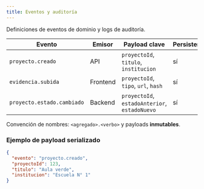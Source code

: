 ```yaml
---
title: Eventos y auditoría
---
```


Definiciones de eventos de dominio y logs de auditoría.

| Evento                     | Emisor   | Payload clave                                 | Persistencia |
| -------------------------- | -------- | --------------------------------------------- | ------------ |
| `proyecto.creado`          | API      | `proyectoId`, `titulo`, `institucion`         | sí           |
| `evidencia.subida`         | Frontend | `proyectoId`, `tipo`, `url`, `hash`           | sí           |
| `proyecto.estado.cambiado` | Backend  | `proyectoId`, `estadoAnterior`, `estadoNuevo` | sí           |

Convención de nombres: `<agregado>.<verbo>` y payloads **inmutables**.

### Ejemplo de payload serializado

```json
{
  "evento": "proyecto.creado",
  "proyectoId": 123,
  "titulo": "Aula verde",
  "institucion": "Escuela N° 1"
}
```